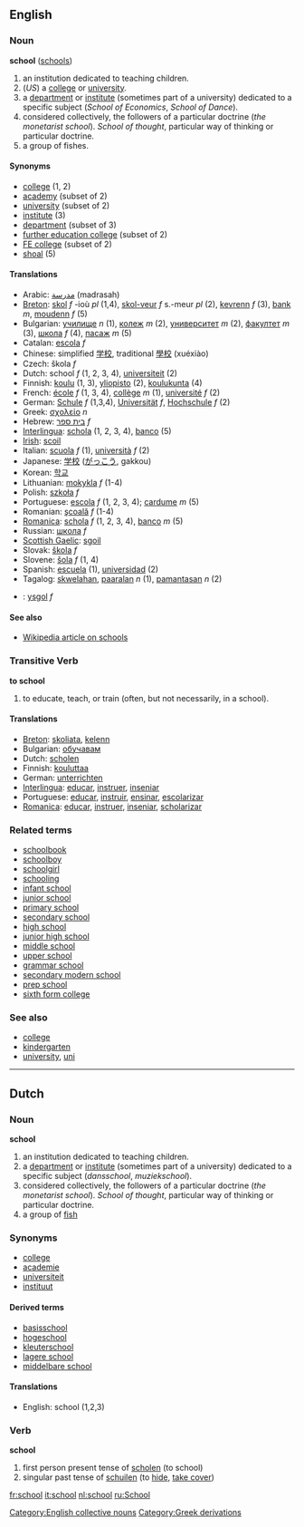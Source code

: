 ==English==
===Noun===
'''school''' ([[schools]])

# an institution dedicated to teaching children.
# (''US'') a [[college]] or [[university]].
# a [[department]] or [[institute]] (sometimes part of a university) dedicated to a specific subject (''School of Economics'', ''School of Dance'').
# considered collectively, the followers of a particular doctrine (''the monetarist school''). ''School of thought'', particular way of thinking or particular doctrine.
# a group of fishes.

====Synonyms====
*[[college]] (1, 2)
*[[academy]] (subset of 2)
*[[university]] (subset of 2)
*[[institute]] (3)
*[[department]] (subset of 3)
*[[further education college]] (subset of 2)
*[[FE college]] (subset of 2)
*[[shoal]] (5)

====Translations====
*Arabic: [[مدرسة]] (madrasah)
*[[Breton]]: [[skol]] ''f'' -ioù ''pl'' (1,4), [[skol-veur]] ''f'' s.-meur ''pl'' (2), [[kevrenn]] ''f'' (3), [[bank]] ''m'', [[moudenn]] ''f'' (5)
*Bulgarian: [[училище]] ''n'' (1), [[колеж]] ''m'' (2), [[университет]] ''m'' (2), [[факултет]] ''m'' (3), [[школа]] ''f'' (4), [[пасаж]] ''m'' (5)
*Catalan: [[escola]] ''f''
*Chinese: simplified [[学校]], traditional [[學校]] (xuéxiào)
*Czech: škola ''f'' 
*Dutch: school ''f'' (1, 2, 3, 4), [[universiteit]] (2)
*Finnish: [[koulu]] (1, 3), [[yliopisto]] (2), [[koulukunta]] (4) 
*French: [[école]] ''f'' (1, 3, 4), [[collège]] ''m'' (1), [[université]] ''f'' (2)
*German: [[Schule]] ''f'' (1,3,4), [[Universität]] ''f'', [[Hochschule]] ''f'' (2) 
*Greek: [[σχολείο]] ''n''
*Hebrew: [[בית ספר]] ''f''
*[[Interlingua]]: [[schola]] (1, 2, 3, 4), [[banco]] (5)
*[[Irish]]: [[scoil]]
*Italian: [[scuola]] ''f'' (1), [[università]] ''f'' (2)
*Japanese: [[学校]] ([[がっこう]], gakkou)
*Korean: [[학교]]
*Lithuanian: [[mokykla]] ''f'' (1-4)
*Polish: [[szkoła]] ''f''
*Portuguese: [[escola]] ''f'' (1, 2, 3, 4); [[cardume]] ''m'' (5)
*Romanian: [[şcoală]] ''f'' (1-4)
*[[Romanica]]: [[schola]] ''f'' (1, 2, 3, 4), [[banco]] ''m'' (5)
*Russian: [[шкoлa]] ''f'' 
*[[Scottish Gaelic]]: [[sgoil]]
*Slovak: [[škola]] ''f''
*Slovene: [[šola]] ''f'' (1, 4) 
*Spanish: [[escuela]] (1), [[universidad]] (2)
*Tagalog: [[skwelahan]], [[paaralan]] ''n'' (1), [[pamantasan]] ''n'' (2)
*{{cy}}: [[ysgol]] ''f''

====See also====
*[[w:School|Wikipedia article on schools]]

===Transitive Verb===
'''to school'''

# to educate, teach, or train (often, but not necessarily, in a school).

====Translations====
*[[Breton]]: [[skoliata]], [[kelenn]]
*Bulgarian: [[обучавам]]
*Dutch: [[scholen]]
*Finnish: [[kouluttaa]]
*German: [[unterrichten]]
*[[Interlingua]]: [[educar]], [[instruer]], [[inseniar]]
*Portuguese: [[educar]], [[instruir]], [[ensinar]], [[escolarizar]]
*[[Romanica]]: [[educar]], [[instruer]], [[inseniar]], [[scholarizar]]

===Related terms===
*[[schoolbook]]
*[[schoolboy]]
*[[schoolgirl]]
*[[schooling]]
*[[infant school]]
*[[junior school]]
*[[primary school]]
*[[secondary school]]
*[[high school]]
*[[junior high school]]
*[[middle school]]
*[[upper school]]
*[[grammar school]]
*[[secondary modern school]]
*[[prep school]]
*[[sixth form college]]

===See also===
*[[college]]
*[[kindergarten]]
*[[university]], [[uni]]

----

==Dutch==
===Noun===
'''school'''

# an institution dedicated to teaching children.
# a [[department]] or [[institute]] (sometimes part of a university) dedicated to a specific subject (''dansschool'', ''muziekschool'').
# considered collectively, the followers of a particular doctrine (''the monetarist school''). ''School of thought'', particular way of thinking or particular doctrine.
# a group of [[fish]]

===Synonyms===
*[[college]]
*[[academie]]
*[[universiteit]]
*[[instituut]]

====Derived terms====
*[[basisschool]]
*[[hogeschool]]
*[[kleuterschool]]
*[[lagere school]]
*[[middelbare school]]

====Translations====
*English: school (1,2,3)

===Verb===
'''school'''

#first person present tense of [[scholen]] (to school)
#singular past tense of [[schuilen]] (to [[hide]], [[take cover]])


[[Category:English collective nouns]]

[[Category:Greek derivations]]

[[fr:school]]
[[it:school]]
[[nl:school]]
[[ru:School]]